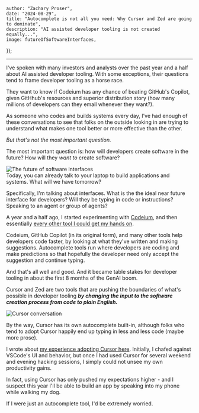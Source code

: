 



    author: "Zachary Proser",
    date: "2024-08-29",
    title: "Autocomplete is not all you need: Why Cursor and Zed are going to dominate",
    description: "AI assisted developer tooling is not created equally...",
    image: futureOfSoftwareInterfaces,
});

--- 

I've spoken with many investors and analysts over the past year and a half about AI assisted developer tooling. With some exceptions, their questions tend to frame developer tooling 
as a horse race. 

They want to know if Codeium has any chance of beating GitHub's Copilot, given GitHhub's resources and superior distribution story (how many millions of developers can they email whenever they want?).

As someone who codes and builds systems every day, I've had enough of these conversations to see that folks on the outside looking in are trying to understand what makes one tool better or more effective than the other. 

*But that's not the most important question.*

The most important question is: how will developers create software in the future?  How will they *want to* create software?

<Image src={futureOfSoftwareCreation} alt="The future of software interfaces" />

<figcaption>Today, you can already talk to your laptop to build applications and systems. What will we have tomorrow?</figcaption>

Specifically, I'm talking about interfaces. What is the the ideal near future interface for developers? Will they be typing in code or instructions? Speaking to an agent or group of agents?

A year and a half ago, I started experimenting with [Codeium](/blog/codeium-review), and then essentially [every other tool I could get my hands on](/devtools).

Codeium, GitHub Copilot (in its original form), and many other tools help developers code faster, by looking at what they've written and making suggestions. Autocomplete tools run where developers are coding and make predictions so that hopefully 
the developer need only accept the suggestion and continue typing.

And that's all well and good. And it became table stakes for developer tooling in about the first 8 months of the GenAI boom. 

Cursor and Zed are two tools that are pushing the boundaries of what's possible in developer tooling ***by changing the input to the software creation process from code to plain English.***

<Image src={cursorConversation} alt="Cursor conversation" />

By the way, Cursor has its own autocomplete built-in, although folks who tend to adopt Cursor happily end up typing in less and less code (maybe more prose).

I wrote about [my experience adopting Cursor here](/blog/cursor-review). Initially, I chafed against VSCode's UI and behavior, but once I had used Cursor for several weekend and evening hacking sessions, I simply 
could not unsee my own productivity gains. 

In fact, using Cursor has only pushed my expectations higher - and I suspect this year I'll be able to build an app by speaking into my phone while walking my dog.

If I were just an autocomplete tool, I'd be extremely worried.